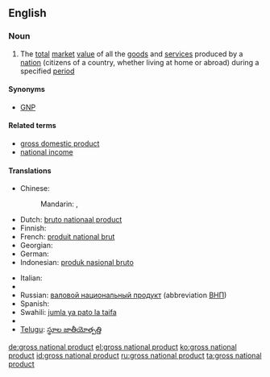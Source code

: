 {{wikipedia}}
==English==

===Noun===
{{en-noun|sg=[[gross]] [[national]] [[product]]|-|s}}

# {{economics}} The [[total]] [[market]] [[value]] of all the [[goods]] and [[service]]s produced by a [[nation]] (citizens of a country, whether living at home or abroad) during a specified [[period]]

====Synonyms====
*[[GNP]]

====Related terms====
* [[gross domestic product]]
* [[national income]]

====Translations====
{{trans-top|economics}}
* Chinese:
*: Mandarin: {{t|cmn|國民生產總值|sc=Hani}}, {{t|cmn|国民生产总值|tr=guómín shēngchǎn zǒngzhí|sc=Hani}}
* Dutch: [[bruto nationaal product]]
* Finnish: {{t+|fi|bruttokansantuote}}
* French: [[produit national brut]]
* Georgian: {{t|ka|მთლიანი ეროვნული პროდუქტი|tr=mt'liani erovnuli produk'ti|sc=Geor|xs=Georgian}}
* German: {{t+|de|Bruttosozialprodukt|n}}
* Indonesian: [[produk nasional bruto]]
{{trans-mid}}
* Italian: {{t-|it|prodotto nazionale lordo}}
* {{trreq|Macedonian}}
* Russian: [[валовой национальный продукт]] (abbreviation [[ВНП]])
* Spanish: {{t|es|producto nacional bruto|m}}
* Swahili: [[jumla ya pato la taifa]]
* {{trreq|Tamil}}
* [[Telugu]]: [[స్థూల జాతీయోత్పత్తి]]
{{trans-bottom}}

[[de:gross national product]]
[[el:gross national product]]
[[ko:gross national product]]
[[id:gross national product]]
[[ru:gross national product]]
[[ta:gross national product]]